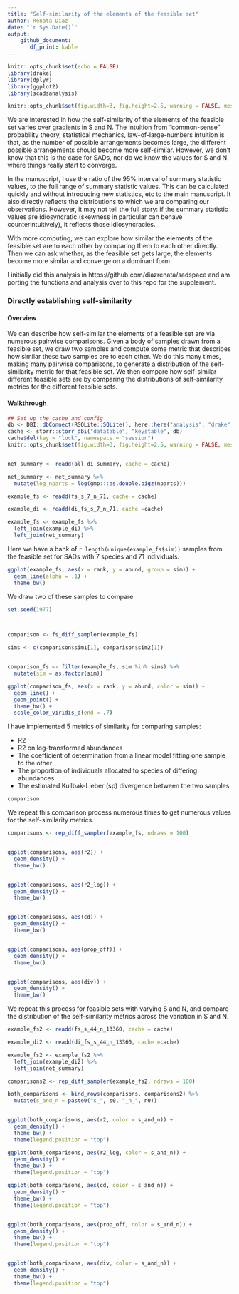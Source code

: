 ```yaml
---
title: "Self-similarity of the elements of the feasible set"
author: Renata Diaz
date: "`r Sys.Date()`"
output: 
    github_document:
       df_print: kable
---
```


```r
knitr::opts_chunk$set(echo = FALSE)
library(drake)
library(dplyr)
library(ggplot2)
library(scadsanalysis)

knitr::opts_chunk$set(fig.width=3, fig.height=2.5, warning = FALSE, message = FALSE) 
```

We are interested in how the self-similarity of the elements of the feasible set varies over gradients in S and N. The intuition from "common-sense" probability theory, statistical mechanics, law-of-large-numbers intuition is that, as the number of possible arrangements becomes large, the different possible arrangements should become more self-similar. However, we don't know that this is the case for SADs, nor do we know the values for S and N where things really start to converge. 

In the manuscript, I use the ratio of the 95% interval of summary statistic values, to the full range of summary statistic values. This can be calculated quickly and without introducing new statistics, etc to the main manuscript. It also directly reflects the distributions to which we are comparing our observations. However, it may not tell the full story: if the summary statistic values are idiosyncratic (skewness in particular can behave counterintuitively), it reflects those idiosyncracies. 

With more computing, we can explore how similar the elements of the feasible set are to each other by comparing them to each other directly. Then we can ask whether, as the feasible set gets large, the elements become more similar and converge on a dominant form. 

I initially did this analysis in https://github.com/diazrenata/sadspace and am porting the functions and analysis over to this repo for the supplement. 

### Directly establishing self-similarity

#### Overview 

We can describe how self-similar the elements of a feasible set are via numerous pairwise comparisons. Given a body of samples drawn from a feasible set, we draw two samples and compute some metric that describes how similar these two samples are to each other. We do this many times, making many pairwise comparisons, to generate a distribution of the self-similarity metric for that feasible set. We then compare how self-similar different feasible sets are by comparing the distributions of self-similarity metrics for the different feasible sets. 

#### Walkthrough

```r

## Set up the cache and config
db <- DBI::dbConnect(RSQLite::SQLite(), here::here("analysis", "drake", "drake-cache-net.sqlite"))
cache <- storr::storr_dbi("datatable", "keystable", db)
cache$del(key = "lock", namespace = "session")
knitr::opts_chunk$set(fig.width=3, fig.height=2.5, warning = FALSE, message = FALSE) 


net_summary <- readd(all_di_summary, cache = cache)

net_summary <- net_summary %>%
  mutate(log_nparts = log(gmp:::as.double.bigz(nparts)))

example_fs <- readd(fs_s_7_n_71, cache = cache)

example_di <- readd(di_fs_s_7_n_71, cache =cache)

example_fs <- example_fs %>%
  left_join(example_di) %>%
  left_join(net_summary)
```


Here we have a bank of `r length(unique(example_fs$sim))` samples from the feasible set for SADs with 7 species and 71 individuals.


```r

ggplot(example_fs, aes(x = rank, y = abund, group = sim)) +
  geom_line(alpha = .1) +
  theme_bw()
```

We draw two of these samples to compare.

```r

set.seed(1977)



comparison <- fs_diff_sampler(example_fs)

sims <- c(comparison$sim1[1], comparison$sim2[1])


comparison_fs <- filter(example_fs, sim %in% sims) %>%
  mutate(sim = as.factor(sim))

ggplot(comparison_fs, aes(x = rank, y = abund, color = sim)) +
  geom_line() +
  geom_point() +
  theme_bw() +
  scale_color_viridis_d(end = .7)

```

I have implemented 5 metrics of similarity for comparing samples:

* R2
* R2 on log-transformed abundances
* The coefficient of determination from a linear model fitting one sample to the other
* The proportion of individuals allocated to species of differing abundances
* The estimated Kullbak-Lieber (sp) divergence between the two samples


```r

comparison

```

We repeat this comparison process numerous times to get numerous values for the self-similarity metrics.

```r

comparisons <- rep_diff_sampler(example_fs, ndraws = 100) 


ggplot(comparisons, aes(r2)) +
  geom_density() +
  theme_bw()


ggplot(comparisons, aes(r2_log)) +
  geom_density() +
  theme_bw()


ggplot(comparisons, aes(cd)) +
  geom_density() +
  theme_bw()


ggplot(comparisons, aes(prop_off)) +
  geom_density() +
  theme_bw()


ggplot(comparisons, aes(div)) +
  geom_density() +
  theme_bw()
```

We repeat this process for feasible sets with varying S and N, and compare the distribution of the self-similarity metrics across the variation in S and N.

```r

example_fs2 <- readd(fs_s_44_n_13360, cache = cache)

example_di2 <- readd(di_fs_s_44_n_13360, cache =cache)

example_fs2 <- example_fs2 %>%
  left_join(example_di2) %>%
  left_join(net_summary)

comparisons2 <- rep_diff_sampler(example_fs2, ndraws = 100) 

both_comparisons <- bind_rows(comparisons, comparisons2) %>%
  mutate(s_and_n = paste0("s_", s0, "_n_", n0))


ggplot(both_comparisons, aes(r2, color = s_and_n)) +
  geom_density() +
  theme_bw() +
  theme(legend.position = "top")

ggplot(both_comparisons, aes(r2_log, color = s_and_n)) +
  geom_density() +
  theme_bw() +
  theme(legend.position = "top")

ggplot(both_comparisons, aes(cd, color = s_and_n)) +
  geom_density() +
  theme_bw() +
  theme(legend.position = "top")


ggplot(both_comparisons, aes(prop_off, color = s_and_n)) +
  geom_density() +
  theme_bw() +
  theme(legend.position = "top")


ggplot(both_comparisons, aes(div, color = s_and_n)) +
  geom_density() +
  theme_bw() +
  theme(legend.position = "top")


```
